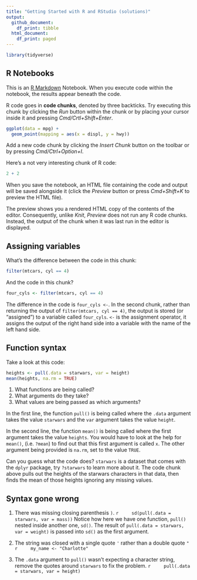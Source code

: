 ```yaml
---
title: "Getting Started with R and RStudio (solutions)"
output:
  github_document: 
    df_print: tibble
  html_document:
    df_print: paged
---
```


<!-- This file by Charlotte Wickham is licensed under a Creative Commons Attribution 4.0 International License. -->

```r
library(tidyverse)
```

## R Notebooks

This is an [R Markdown](http://rmarkdown.rstudio.com) Notebook. When you execute code within the notebook, the results appear beneath the code. 

R code goes in **code chunks**, denoted by three backticks. Try executing this chunk by clicking the *Run* button within the chunk or by placing your cursor inside it and pressing *Cmd/Crtl+Shift+Enter*. 

```r
ggplot(data = mpg) +
  geom_point(mapping = aes(x = displ, y = hwy))
```

Add a new code chunk by clicking the *Insert Chunk* button on the toolbar or by pressing *Cmd/Ctrl+Option+I*.

Here's a not very interesting chunk of R code:
```r
2 + 2
```

When you save the notebook, an HTML file containing the code and output will be saved alongside it (click the *Preview* button or press *Cmd+Shift+K* to preview the HTML file). 

The preview shows you a rendered HTML copy of the contents of the editor. Consequently, unlike *Knit*, *Preview* does not run any R code chunks. Instead, the output of the chunk when it was last run in the editor is displayed.

## Assigning variables

What's the difference between the code in this chunk:
```r
filter(mtcars, cyl == 4)
```

And the code in this chunk?
```r
four_cyls <- filter(mtcars, cyl == 4)
```

The difference in the code is `four_cyls <- `.  In the second chunk, rather than returning the output of `filter(mtcars, cyl == 4)`, the output is stored (or "assigned") to a variable called `four_cyls`.  `<-` is the assignment operator, it assigns the output of the right hand side into a variable with the name of the left hand side. 

## Function syntax

Take a look at this code: 

```r
heights <- pull(.data = starwars, var = height)
mean(heights, na.rm = TRUE)
```

1. What functions are being called?
2. What arguments do they take?
3. What values are being passed as which arguments?

In the first line, the function `pull()` is being called where the `.data` argument takes the value `starwars` and the `var` argument takes the value `height`.

In the second line, the function `mean()` is being called where the first argument takes the value `heights`.  You would have to look at the help for `mean()`, (i.e. `?mean`) to find out that this first argument is called `x`.  The other argument being provided is `na.rm`, set to the value `TRUE`.

Can you guess what the code does?  `starwars` is a dataset that comes with the `dplyr` package, try `?starwars` to learn more about it.  The code chunk above pulls out the heights of the starwars characters in that data, then finds the mean of those heights ignoring any missing values.  

## Syntax gone wrong

1. There was missing closing parenthesis `)`.
    ```r
    sd(pull(.data = starwars, var = mass))
    ```
    Notice how here we have one function, `pull()` nested inside another one, `sd()`.  The result of `pull(.data = starwars, var = weight)` is passed into `sd()` as the first argument.

2. The string was closed with a single quote `'` rather than a double quote `"`
    ```r
    my_name <- "Charlotte"
    ```

3. The `.data` argument to `pull()` wasn't expecting a character string, remove the quotes around `starwars` to fix the problem.
    ```r
    pull(.data = starwars, var = height)
    ```
